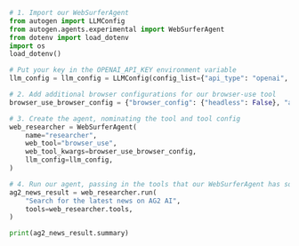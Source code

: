 ```python
# 1. Import our WebSurferAgent
from autogen import LLMConfig
from autogen.agents.experimental import WebSurferAgent
from dotenv import load_dotenv
import os
load_dotenv()

# Put your key in the OPENAI_API_KEY environment variable
llm_config = llm_config = LLMConfig(config_list={"api_type": "openai", "model": "gpt-5-nano","api_key":os.getenv("OPENAI_API_KEY")})

# 2. Add additional browser configurations for our browser-use tool
browser_use_browser_config = {"browser_config": {"headless": False}, "agent_kwargs": {"generate_gif": True}}

# 3. Create the agent, nominating the tool and tool config
web_researcher = WebSurferAgent(
    name="researcher",
    web_tool="browser_use",
    web_tool_kwargs=browser_use_browser_config,
    llm_config=llm_config,
)

# 4. Run our agent, passing in the tools that our WebSurferAgent has so they can be executed
ag2_news_result = web_researcher.run(
    "Search for the latest news on AG2 AI",
    tools=web_researcher.tools,
)

print(ag2_news_result.summary)
```
